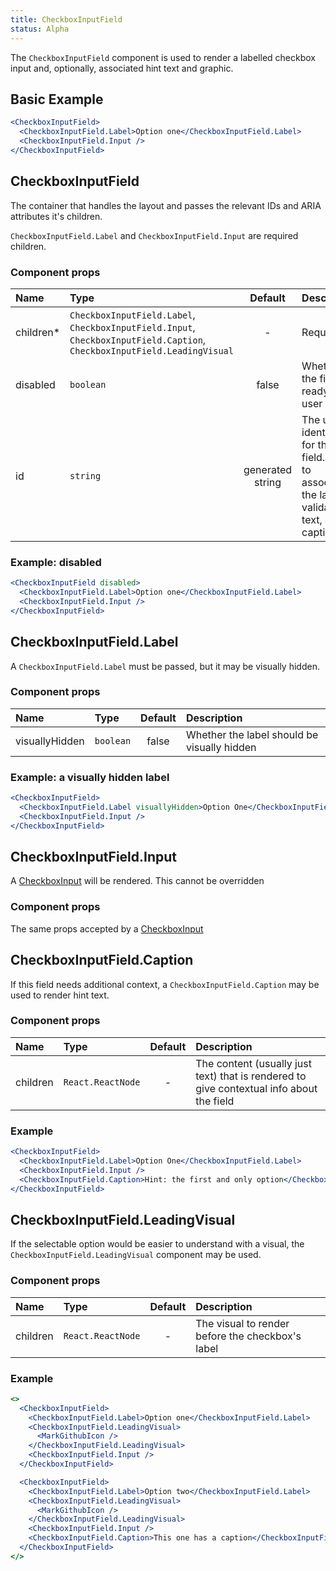```yaml
---
title: CheckboxInputField
status: Alpha
---
```


<!--
TODO: add `validationStatus` examples when we have the validation styling done
-->


The `CheckboxInputField` component is used to render a labelled checkbox input and, optionally, associated hint text and graphic.

## Basic Example

```jsx live
<CheckboxInputField>
  <CheckboxInputField.Label>Option one</CheckboxInputField.Label>
  <CheckboxInputField.Input />
</CheckboxInputField>
```

## CheckboxInputField

The container that handles the layout and passes the relevant IDs and ARIA attributes it's children.

`CheckboxInputField.Label` and `CheckboxInputField.Input` are required children.

### Component props

| Name       | Type                                                                                                                     |     Default      | Description                                                                                          |
| :--------- | :----------------------------------------------------------------------------------------------------------------------- | :--------------: | :--------------------------------------------------------------------------------------------------- |
| children\* | `CheckboxInputField.Label`, `CheckboxInputField.Input`, `CheckboxInputField.Caption`, `CheckboxInputField.LeadingVisual` |        -         | Required                                                                                             |
| disabled   | `boolean`                                                                                                                |      false       | Whether the field is ready for user input                                                            |
| id         | `string`                                                                                                                 | generated string | The unique identifier for this field. Used to associate the label, validation text, and caption text |

### Example: disabled

```jsx live
<CheckboxInputField disabled>
  <CheckboxInputField.Label>Option one</CheckboxInputField.Label>
  <CheckboxInputField.Input />
</CheckboxInputField>
```

## CheckboxInputField.Label

A `CheckboxInputField.Label` must be passed, but it may be visually hidden.

### Component props

| Name           | Type      | Default | Description                                 |
| :------------- | :-------- | :-----: | :------------------------------------------ |
| visuallyHidden | `boolean` |  false  | Whether the label should be visually hidden |

### Example: a visually hidden label

```jsx live
<CheckboxInputField>
  <CheckboxInputField.Label visuallyHidden>Option One</CheckboxInputField.Label>
  <CheckboxInputField.Input />
</CheckboxInputField>
```

## CheckboxInputField.Input

A [CheckboxInput]() will be rendered. This cannot be overridden

### Component props

The same props accepted by a [CheckboxInput]()

## CheckboxInputField.Caption

If this field needs additional context, a `CheckboxInputField.Caption` may be used to render hint text.

### Component props

| Name     | Type              | Default | Description                                                                              |
| :------- | :---------------- | :-----: | :--------------------------------------------------------------------------------------- |
| children | `React.ReactNode` |    -    | The content (usually just text) that is rendered to give contextual info about the field |

### Example

```jsx live
<CheckboxInputField>
  <CheckboxInputField.Label>Option One</CheckboxInputField.Label>
  <CheckboxInputField.Input />
  <CheckboxInputField.Caption>Hint: the first and only option</CheckboxInputField.Caption>
</CheckboxInputField>
```

## CheckboxInputField.LeadingVisual

If the selectable option would be easier to understand with a visual, the `CheckboxInputField.LeadingVisual` component may be used.

### Component props

| Name     | Type              | Default | Description                                      |
| :------- | :---------------- | :-----: | :----------------------------------------------- |
| children | `React.ReactNode` |    -    | The visual to render before the checkbox's label |

### Example

```jsx live
<>
  <CheckboxInputField>
    <CheckboxInputField.Label>Option one</CheckboxInputField.Label>
    <CheckboxInputField.LeadingVisual>
      <MarkGithubIcon />
    </CheckboxInputField.LeadingVisual>
    <CheckboxInputField.Input />
  </CheckboxInputField>

  <CheckboxInputField>
    <CheckboxInputField.Label>Option two</CheckboxInputField.Label>
    <CheckboxInputField.LeadingVisual>
      <MarkGithubIcon />
    </CheckboxInputField.LeadingVisual>
    <CheckboxInputField.Input />
    <CheckboxInputField.Caption>This one has a caption</CheckboxInputField.Caption>
  </CheckboxInputField>
</>
```
